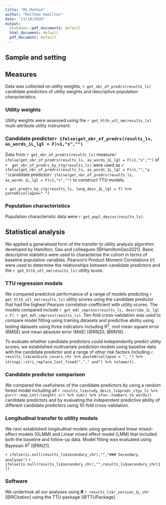```yaml
---
title: "MS_Method"
author: "Matthew Hamilton"
date: "13/10/2020"
output:
  bookdown::pdf_document2: default
  html_document: default
  pdf_document: default
---
```

## Sample and setting
<!-- Add details on sample and setting (including data collection proceedures). -->

## Measures
Data was collected on utility weights, `r get_nbr_of_predrs(results_ls)` candidate predictors of utility weights and descriptive population characteristics. 

### Utility weights
Utility weights were assessed using the `r get_hlth_utl_nm(results_ls)` multi-attribute utility instrument.

### Candidate predictor`r ifelse(get_nbr_of_predrs(results_ls, as_words_1L_lgl = F)>1,"s","")`
Data from `r get_nbr_of_predrs(results_ls)` measure`r ifelse(get_nbr_of_predrs(results_ls, as_words_1L_lgl = F)>1,"s","")` of `r  get_nbr_of_predrs_by_ctg(results_ls)` were used as `r ifelse(get_nbr_of_predrs(results_ls, as_words_1L_lgl = F)>1,"","a ")`candidate predictor`r ifelse(get_nbr_of_predrs(results_ls, as_words_1L_lgl = F)>1,"s","")` to construct TTU models. 

`r get_predrs_by_ctg(results_ls, long_desc_1L_lgl = T) %>% paste0(collapse=" ")`

### Population characteristics
Population characteristic data were `r get_popl_descvs(results_ls)`.

## Statistical analysis
We applied a generalised form of the transfer to utility analysis algorithm developed by Hamilton, Gao and colleagues [@HamiltonGao2021]. Basic descriptive statistics were used to characterise the cohort in terms of baseline population variables. Pearson’s Product Moment Correlations (*r*) were used to determine the relationships between candidate predictors and the `r get_hlth_utl_nm(results_ls)` utility score.

### TTU regression models 
We compared predictive performance of a range of models predicting `r get_hlth_utl_nm(results_ls)` utility scores using the candidate predictor that had the highest Pearson correlation coefficient with utility scores. The models compared include `r get_mdl_cmprsns(results_ls, describe_1L_lgl = F)`. `r get_mdl_cmprsns(results_ls)`. Ten-fold cross-validation was used to compare model fitting using training datasets and predictive ability using testing datasets using three indicators including R^2^, root mean square error (RMSE) and mean absolute error (MAE)  [@RN20; @RN19].

To evaluate whether candidate predictors could independently predict utility scores, we established multivariate prediction models using baseline data with the candidate predictor and a range of other risk factors including `r results_ls$candiate_covars_chr %>% paste0(collapse = ", ") %>% stringi::stri_replace_last_fixed(","," and") %>% tolower()` .

### Candidate predictor comparison
We compared the usefulness of the candidate predictors by using a random forest model including all `r results_ls$study_descs_ls$predr_ctgs_ls %>% purrr::map_int(~length(.x)) %>% sum() %>% xfun::numbers_to_words()` candidate predictors and by evaluating the independent predictive ability of different candidate predictors using 10-fold cross-validation. 

### Longitudinal transfer to utility models
We next established longitudinal models using generalised linear mixed- effect models (GLMM) and Linear mixed effect model (LMM) that included both the baseline and follow-up data. Model fitting was evaluated using Bayesian R^2^ [@RN21].

`r ifelse(is.null(results_ls$secondary_chr),"","### Secondary analyses")`
`r ifelse(is.null(results_ls$secondary_chr),"",results_ls$secondary_chr[1])`

### Software
We undertook all our analyses using  ***R*** `r results_ls$r_version_1L_chr` [@RCitation] using the TTU package [@TTUPackage]. 
